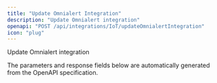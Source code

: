 ```yaml
---
title: "Update Omnialert Integration"
description: "Update Omnialert integration"
openapi: "POST /api/integrations/IoT/updateOmnialertIntegration"
icon: "plug"
---
```


Update Omnialert integration

<Note>
The parameters and response fields below are automatically generated from the OpenAPI specification.
</Note>
